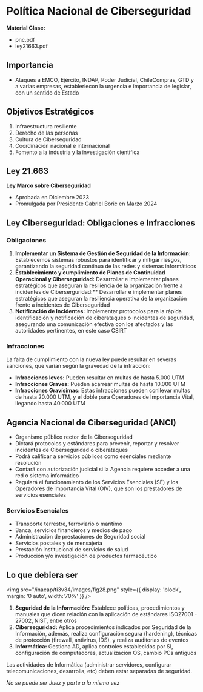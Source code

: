 
# Política Nacional de Ciberseguridad

**Material Clase:** 
- <ExternalLink href="/inacap/ti3v34/docs/pnc.pdf">pnc.pdf</ExternalLink>
- <ExternalLink href="/inacap/ti3v34/docs/ley21663.pdf">ley21663.pdf</ExternalLink>

## Importancia

- Ataques a EMCO, Ejército, INDAP, Poder Judicial, ChileCompras, GTD y a varias empresas, estableriecon la urgencia e importancia de legislar, con un sentido de Estado

## Objetivos Estratégicos

1. Infraestructura resiliente
2. Derecho de las personas
3. Cultura de Ciberseguridad
4. Coordinación nacional e internacional
5. Fomento a la industria y la investigación científica

## Ley 21.663
**Ley Marco sobre Ciberseguridad**

- Aprobada en Diciembre 2023
- Promulgada por Presidente Gabriel Boric en Marzo 2024

## Ley Ciberseguridad: Obligaciones e Infracciones

### Obligaciones

1. **Implementar un Sistema de Gestión de Seguridad de la Información:** Establecemos sistemas robustos para identificar y mitigar riesgos, garantizando la seguridad continua de las redes y sistemas informáticos
2. **Establecimiento y cumplimiento de Planes de Continuidad Operacional y Ciberseguridad:** Desarrollar e implementar planes estratégicos que aseguran la resiliencia de la organización frente a incidentes de Ciberserguridad:** Desarrollar e implementar planes estratégicos que aseguran la resiliencia operativa de la organización frente a incidentes de Ciberseguridad
3. **Notificación de Incidentes:** Implementar protocolos para la rápida identificación y notificación de ciberataques o incidentes de seguridad, asegurando una comunicación efectiva con los afectados y las autoridades pertinentes, en este caso CSIRT

### Infracciones

La falta de cumplimiento con la nueva ley puede resultar en severas sanciones, que varían según la gravedad de la infracción:

- **Infracciones leves:** Pueden resultar en multas de hasta 5.000 UTM
- **Infracciones Graves:** Pueden acarrear multas de hasta 10.000 UTM
- **Infracciones Gravísimas:** Estas infracciones pueden conllevar multas de hasta 20.000 UTM, y el doble para Operadores de Importancia Vital, llegando hasta 40.000 UTM

## Agencia Nacional de Ciberseguridad (ANCI)

- Organismo público rector de la Ciberseguridad
- Dictará protocolos y estándares para prevenir, reportar y resolver incidentes de Ciberseguridad o ciberataques
- Podrá calificar a servicios públicos como esenciales mediante resolución
- Contará con autorización judicial si la Agencia requiere acceder a una red o sistema informático
- Regulará el funcionamiento de los Servicios Esenciales (SE) y los Operadores de importancia Vital (OIV), que son los prestadores de servicios esenciales

### Servicios Esenciales

- Transporte terrestre, ferroviario o marítimo
- Banca, servicios financieros y medios de pago
- Administración de prestaciones de Seguridad social
- Servicios postales y de mensajería
- Prestación institucional de servicios de salud
- Producción y/o investigación de productos farmacéutico

## Lo que debiera ser

<img 
    src="/inacap/ti3v34/images/fig28.png"
    style={{ display: 'block', margin: '0 auto', width:'70%' }} 
/>
<br/>

1. **Seguridad de la Información:** Establece políticas, procedimientos y manuales que dicen relación con la aplicación de estándares ISO27001 - 27002, NIST, entre otros
2. **Ciberseguridad:** Aplica procedimientos indicados por Seguridad de la Información, además, realiza configuración segura (hardening), técnicas de protección (firewall, antivirus, IDS), y realiza auditorias de eventos
3. **Informática:** Gestiona AD, aplica controles establecidos por SI, configuración de computadores, actualización OS, cambio PCs antiguos

Las actividades de Informática (administrar servidores, configurar telecomunicaciones, desarrolla, etc) deben estar separadas de seguridad.

*No se puede ser Juez y parte a la misma vez*